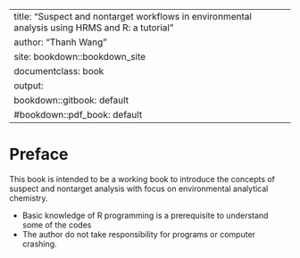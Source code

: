 
---
title: "Suspect and nontarget workflows in environmental analysis using HRMS and R: a tutorial"
author: "Thanh Wang"
site: bookdown::bookdown_site
documentclass: book
output:
  bookdown::gitbook: default
  #bookdown::pdf_book: default
---
<!-- If you need PDF output, uncomment bookdown::pdf_book above in YAML. You will need a LaTeX installation, e.g., https://yihui.name/tinytex/ -->

# Preface

This book is intended to be a working book to introduce the concepts of suspect and nontarget analysis with focus on environmental analytical chemistry.  

* Basic knowledge of R programming is a prerequisite to understand some of the codes
* The author do not take responsibility for programs or computer crashing.  



